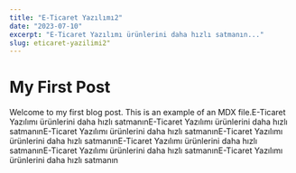 ```yaml
---
title: "E-Ticaret Yazılımı2"
date: "2023-07-10"
excerpt: "E-Ticaret Yazılımı ürünlerini daha hızlı satmanın..."
slug: eticaret-yazilimi2"
---
```


# My First Post

Welcome to my first blog post. This is an example of an MDX file.E-Ticaret Yazılımı ürünlerini daha hızlı satmanınE-Ticaret Yazılımı ürünlerini daha hızlı satmanınE-Ticaret Yazılımı ürünlerini daha hızlı satmanınE-Ticaret Yazılımı ürünlerini daha hızlı satmanınE-Ticaret Yazılımı ürünlerini daha hızlı satmanınE-Ticaret Yazılımı ürünlerini daha hızlı satmanınE-Ticaret Yazılımı ürünlerini daha hızlı satmanın
